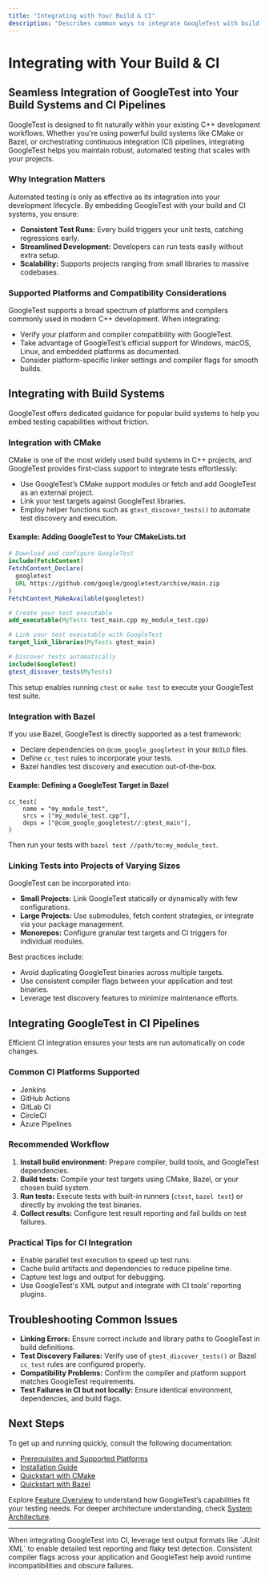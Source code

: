 ```yaml
---
title: "Integrating with Your Build & CI"
description: "Describes common ways to integrate GoogleTest with build systems (CMake, Bazel), CI pipelines, and the wider C++ ecosystem. Introduces supported platforms, compatibility considerations, and guidance for linking tests into projects of varying sizes."
---
```


# Integrating with Your Build & CI

## Seamless Integration of GoogleTest into Your Build Systems and CI Pipelines

GoogleTest is designed to fit naturally within your existing C++ development workflows. Whether you're using powerful build systems like CMake or Bazel, or orchestrating continuous integration (CI) pipelines, integrating GoogleTest helps you maintain robust, automated testing that scales with your projects.

### Why Integration Matters

Automated testing is only as effective as its integration into your development lifecycle. By embedding GoogleTest with your build and CI systems, you ensure:

- **Consistent Test Runs:** Every build triggers your unit tests, catching regressions early.
- **Streamlined Development:** Developers can run tests easily without extra setup.
- **Scalability:** Supports projects ranging from small libraries to massive codebases.

### Supported Platforms and Compatibility Considerations

GoogleTest supports a broad spectrum of platforms and compilers commonly used in modern C++ development. When integrating:

- Verify your platform and compiler compatibility with GoogleTest.
- Take advantage of GoogleTest’s official support for Windows, macOS, Linux, and embedded platforms as documented.
- Consider platform-specific linker settings and compiler flags for smooth builds.

## Integrating with Build Systems

GoogleTest offers dedicated guidance for popular build systems to help you embed testing capabilities without friction.

### Integration with CMake

CMake is one of the most widely used build systems in C++ projects, and GoogleTest provides first-class support to integrate tests effortlessly:

- Use GoogleTest’s CMake support modules or fetch and add GoogleTest as an external project.
- Link your test targets against GoogleTest libraries.
- Employ helper functions such as `gtest_discover_tests()` to automate test discovery and execution.

#### Example: Adding GoogleTest to Your CMakeLists.txt

```cmake
# Download and configure GoogleTest
include(FetchContent)
FetchContent_Declare(
  googletest
  URL https://github.com/google/googletest/archive/main.zip
)
FetchContent_MakeAvailable(googletest)

# Create your test executable
add_executable(MyTests test_main.cpp my_module_test.cpp)

# Link your test executable with GoogleTest
target_link_libraries(MyTests gtest_main)

# Discover tests automatically
include(GoogleTest)
gtest_discover_tests(MyTests)
```

This setup enables running `ctest` or `make test` to execute your GoogleTest test suite.

### Integration with Bazel

If you use Bazel, GoogleTest is directly supported as a test framework:

- Declare dependencies on `@com_google_googletest` in your `BUILD` files.
- Define `cc_test` rules to incorporate your tests.
- Bazel handles test discovery and execution out-of-the-box.

#### Example: Defining a GoogleTest Target in Bazel

```starlark
cc_test(
    name = "my_module_test",
    srcs = ["my_module_test.cpp"],
    deps = ["@com_google_googletest//:gtest_main"],
)
```

Then run your tests with `bazel test //path/to:my_module_test`.

### Linking Tests into Projects of Varying Sizes

GoogleTest can be incorporated into:

- **Small Projects:** Link GoogleTest statically or dynamically with few configurations.
- **Large Projects:** Use submodules, fetch content strategies, or integrate via your package management.
- **Monorepos:** Configure granular test targets and CI triggers for individual modules.

Best practices include:

- Avoid duplicating GoogleTest binaries across multiple targets.
- Use consistent compiler flags between your application and test binaries.
- Leverage test discovery features to minimize maintenance efforts.

## Integrating GoogleTest in CI Pipelines

Efficient CI integration ensures your tests are run automatically on code changes.

### Common CI Platforms Supported

- Jenkins
- GitHub Actions
- GitLab CI
- CircleCI
- Azure Pipelines

### Recommended Workflow

1. **Install build environment:** Prepare compiler, build tools, and GoogleTest dependencies.
2. **Build tests:** Compile your test targets using CMake, Bazel, or your chosen build system.
3. **Run tests:** Execute tests with built-in runners (`ctest`, `bazel test`) or directly by invoking the test binaries.
4. **Collect results:** Configure test result reporting and fail builds on test failures.

### Practical Tips for CI Integration

- Enable parallel test execution to speed up test runs.
- Cache build artifacts and dependencies to reduce pipeline time.
- Capture test logs and output for debugging.
- Use GoogleTest's XML output and integrate with CI tools’ reporting plugins.

## Troubleshooting Common Issues

- **Linking Errors:** Ensure correct include and library paths to GoogleTest in build definitions.
- **Test Discovery Failures:** Verify use of `gtest_discover_tests()` or Bazel `cc_test` rules are configured properly.
- **Compatibility Problems:** Confirm the compiler and platform support matches GoogleTest requirements.
- **Test Failures in CI but not locally:** Ensure identical environment, dependencies, and build flags.

## Next Steps

To get up and running quickly, consult the following documentation:

- [Prerequisites and Supported Platforms](/getting-started/setup-and-installation/prerequisites-and-supported-platforms)
- [Installation Guide](/getting-started/setup-and-installation/installation-guide)
- [Quickstart with CMake](/guides/getting-started/quickstart-cmake)
- [Quickstart with Bazel](/guides/getting-started/quickstart-bazel)

Explore [Feature Overview](/overview/architecture-features-integration/feature-overview) to understand how GoogleTest’s capabilities fit your testing needs. For deeper architecture understanding, check [System Architecture](/overview/architecture-features-integration/architecture-diagram).

---

<Callout title="Tip">
When integrating GoogleTest into CI, leverage test output formats like `JUnit XML` to enable detailed test reporting and flaky test detection.
</Callout>

<Callout title="Note">
Consistent compiler flags across your application and GoogleTest help avoid runtime incompatibilities and obscure failures.
</Callout>

